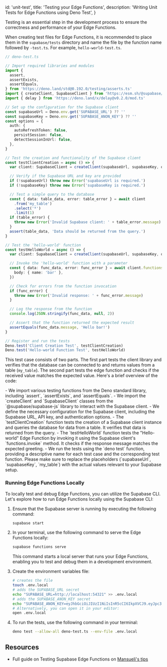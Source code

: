 
  id: 'unit-test',
  title: 'Testing your Edge Functions',
  description: 'Writing Unit Tests for Edge Functions using Deno Test',
}

Testing is an essential step in the development process to ensure the correctness and performance of your Edge Functions.

When creating test files for Edge Functions, it is recommended to place them in the `supabase/tests` directory and name the file by the function name followed by `-test.ts`. For example, `hello-world-test.ts`.

```typescript
// deno-test.ts

// Import required libraries and modules
import {
  assert,
  assertExists,
  assertEquals,
} from 'https://deno.land/std@0.192.0/testing/asserts.ts'
import { createClient, SupabaseClient } from 'https://esm.sh/@supabase/supabase-js@2.23.0'
import { delay } from 'https://deno.land/x/delay@v0.2.0/mod.ts'

// Set up the configuration for the Supabase client
const supabaseUrl = Deno.env.get('SUPABASE_URL') ?? ''
const supabaseKey = Deno.env.get('SUPABASE_ANON_KEY') ?? ''
const options = {
  auth: {
    autoRefreshToken: false,
    persistSession: false,
    detectSessionInUrl: false,
  },
}

// Test the creation and functionality of the Supabase client
const testClientCreation = async () => {
  var client: SupabaseClient = createClient(supabaseUrl, supabaseKey, options)

  // Verify if the Supabase URL and key are provided
  if (!supabaseUrl) throw new Error('supabaseUrl is required.')
  if (!supabaseKey) throw new Error('supabaseKey is required.')

  // Test a simple query to the database
  const { data: table_data, error: table_error } = await client
    .from('my_table')
    .select('*')
    .limit(1)
  if (table_error) {
    throw new Error('Invalid Supabase client: ' + table_error.message)
  }
  assert(table_data, 'Data should be returned from the query.')
}

// Test the 'hello-world' function
const testHelloWorld = async () => {
  var client: SupabaseClient = createClient(supabaseUrl, supabaseKey, options)

  // Invoke the 'hello-world' function with a parameter
  const { data: func_data, error: func_error } = await client.functions.invoke('hello-world', {
    body: { name: 'bar' },
  })

  // Check for errors from the function invocation
  if (func_error) {
    throw new Error('Invalid response: ' + func_error.message)
  }

  // Log the response from the function
  console.log(JSON.stringify(func_data, null, 2))

  // Assert that the function returned the expected result
  assertEquals(func_data.message, 'Hello bar!')
}

// Register and run the tests
Deno.test('Client Creation Test', testClientCreation)
Deno.test('Hello-world Function Test', testHelloWorld)
```

This test case consists of two parts. The first part tests the client library and verifies that the database can be connected to and returns values from a table (`my_table`). The second part tests the edge function and checks if the received value matches the expected value. Here's a brief overview of the code:

<Admonition type="note">
  - We import various testing functions from the Deno standard library, including `assert`,
  `assertExists`, and `assertEquals`. - We import the `createClient` and `SupabaseClient` classes
  from the `@supabase/supabase-js` library to interact with the Supabase client. - We define the
  necessary configuration for the Supabase client, including the Supabase URL, API key, and
  authentication options. - The `testClientCreation` function tests the creation of a Supabase
  client instance and queries the database for data from a table. It verifies that data is returned
  from the query. - The `testHelloWorld` function tests the "Hello-world" Edge Function by invoking
  it using the Supabase client's `functions.invoke` method. It checks if the response message
  matches the expected greeting. - We run the tests using the `deno test` function, providing a
  descriptive name for each test case and the corresponding test function.
</Admonition>

<Admonition type="important">
  Please make sure to replace the placeholders (`supabaseUrl`, `supabaseKey`, `my_table`) with the
  actual values relevant to your Supabase setup.
</Admonition>

### Running Edge Functions Locally

To locally test and debug Edge Functions, you can utilize the Supabase CLI. Let's explore how to run Edge Functions locally using the Supabase CLI:

1. Ensure that the Supabase server is running by executing the following command:

   ```bash
   supabase start
   ```

2. In your terminal, use the following command to serve the Edge Functions locally:

   ```bash
   supabase functions serve
   ```

   This command starts a local server that runs your Edge Functions, enabling you to test and debug them in a development environment.

3. Create the environment variables file:

   ```bash
   # creates the file
   touch .env.local
   # adds the SUPABASE_URL secret
   echo "SUPABASE_URL=http://localhost:54321" >> .env.local
   # adds the SUPABASE_ANON_KEY secret
   echo "SUPABASE_ANON_KEY=eyJhbGciOiJIUzI1NiIsInR5cCI6IkpXVCJ9.eyJpc3MiOiJzdXBhYmFzZS1kZW1vIiwicm9sZSI6ImFub24iLCJleHAiOjE5ODM4MTI5OTZ9.CRXP1A7WOeoJeXxjNni43kdQwgnWNReilDMblYTn_I0" >> .env.local
   # Alternatively, you can open it in your editor:
   open .env.local
   ```

4. To run the tests, use the following command in your terminal:

   ```bash
   deno test --allow-all deno-test.ts --env-file .env.local
   ```

## Resources

- Full guide on Testing Supabase Edge Functions on [Mansueli's tips](https://blog.mansueli.com/testing-supabase-edge-functions-with-deno-test)


